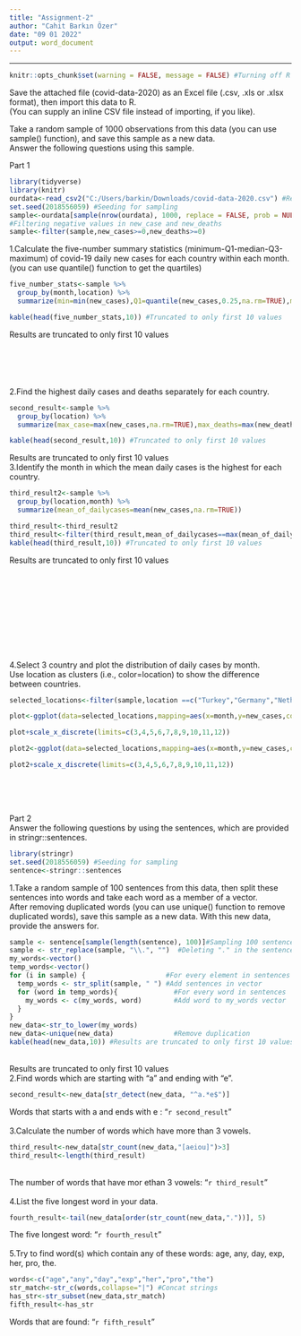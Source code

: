 ---
title: "Assignment-2"
author: "Cahit Barkın Özer"
date: "09 01 2022"
output: word_document
---
****
```{r setup, include=FALSE} 
knitr::opts_chunk$set(warning = FALSE, message = FALSE) #Turning off R markdown warning and messages
```
Save the attached file (covid-data-2020) as an Excel file (.csv, .xls or .xlsx format), then import this data to R. \
(You can supply an inline CSV file instead of importing, if you like).

Take a random sample of 1000 observations from this data (you can use sample() function), and save this sample as a new data. \
Answer the following questions using this sample. \

Part 1 \

```{r,include=FALSE}
library(tidyverse)
library(knitr)
ourdata<-read_csv2("C:/Users/barkin/Downloads/covid-data-2020.csv") #Reading csv seperated by ";"
set.seed(2018556059) #Seeding for sampling
sample<-ourdata[sample(nrow(ourdata), 1000, replace = FALSE, prob = NULL),] #Sampling
#Filtering negative values in new_case and new_deaths
sample<-filter(sample,new_cases>=0,new_deaths>=0)
```
1.Calculate the five-number summary statistics (minimum-Q1-median-Q3-maximum) of covid-19 daily new cases for each country within each month. (you can use quantile() function to get the quartiles) \

```{r echo=FALSE}
five_number_stats<-sample %>%
  group_by(month,location) %>%
  summarize(min=min(new_cases),Q1=quantile(new_cases,0.25,na.rm=TRUE),median=quantile(new_cases,0.50,na.rm=TRUE),Q3=quantile(new_cases,0.75,na.rm=TRUE),max=max(new_cases))

kable(head(five_number_stats,10)) #Truncated to only first 10 values
```
Results are truncated to only first 10 values
\
\
\
\
\
\
2.Find the highest daily cases and deaths separately for each country.
```{r echo=FALSE}
second_result<-sample %>%
  group_by(location) %>%
  summarize(max_case=max(new_cases,na.rm=TRUE),max_deaths=max(new_deaths,na.rm=TRUE))

kable(head(second_result,10)) #Truncated to only first 10 values
```
Results are truncated to only first 10 values
\
3.Identify the month in which the mean daily cases is the highest for each country. \

```{r echo=FALSE}
third_result2<-sample %>%
  group_by(location,month) %>%
  summarize(mean_of_dailycases=mean(new_cases,na.rm=TRUE))

third_result<-third_result2
third_result<-filter(third_result,mean_of_dailycases==max(mean_of_dailycases))
kable(head(third_result,10)) #Truncated to only first 10 values
```
Results are truncated to only first 10 values
\
\
\
\
\
\
\
\
\
\
\
4.Select 3 country and plot the distribution of daily cases by month. \
Use location as clusters (i.e., color=location) to show the difference between countries.\
```{r echo=FALSE}
selected_locations<-filter(sample,location ==c("Turkey","Germany","Netherlands") )

plot<-ggplot(data=selected_locations,mapping=aes(x=month,y=new_cases,color=location))+geom_smooth()

plot+scale_x_discrete(limits=c(3,4,5,6,7,8,9,10,11,12))

plot2<-ggplot(data=selected_locations,mapping=aes(x=month,y=new_cases,color=location))+geom_boxplot()

plot2+scale_x_discrete(limits=c(3,4,5,6,7,8,9,10,11,12))
```

\
\
\

Part 2 \
Answer the following questions by using the sentences, which are provided in stringr::sentences. \
```{r include=FALSE}
library(stringr)
set.seed(2018556059) #Seeding for sampling
sentence<-stringr::sentences
```

1.Take a random sample of 100 sentences from this data, then split these sentences into words and take each word as a member of a vector. \
After removing duplicated words (you can use unique() function to remove duplicated words), save this sample as a new data. With this new data, provide the answers for.
```{r echo=FALSE}
sample <- sentence[sample(length(sentence), 100)]#Sampling 100 sentences
sample <- str_replace(sample, "\\.", "")  #Deleting "." in the sentences
my_words<-vector()
temp_words<-vector()
for (i in sample) {                    #For every element in sentences
  temp_words <- str_split(sample, " ") #Add sentences in vector
  for (word in temp_words){              #For every word in sentences
    my_words <- c(my_words, word)        #Add word to my_words vector
  }
}
new_data<-str_to_lower(my_words)
new_data<-unique(new_data)               #Remove duplication
kable(head(new_data,10)) #Results are truncated to only first 10 values
```
\
Results are truncated to only first 10 values
\
2.Find words which are starting with “a” and ending with “e”.
```{r}
second_result<-new_data[str_detect(new_data, "^a.*e$")]
```
Words that starts with a and ends with e : "`r second_result`" \
\
3.Calculate the number of words which have more than 3 vowels.
```{r}
third_result<-new_data[str_count(new_data,"[aeiou]")>3]
third_result<-length(third_result)
```
\
The number of words that have mor ethan 3 vowels: "`r third_result`" \
\
4.List the five longest word in your data.
```{r}
fourth_result<-tail(new_data[order(str_count(new_data,"."))], 5)
```
The five longest word: "`r fourth_result`" \
\
5.Try to find word(s) which contain any of these words: age, any, day, exp, her, pro, the. \
```{r}
words<-c("age","any","day","exp","her","pro","the")
str_match<-str_c(words,collapse="|") #Concat strings
has_str<-str_subset(new_data,str_match)
fifth_result<-has_str
```
Words that are found: "`r fifth_result`" \

